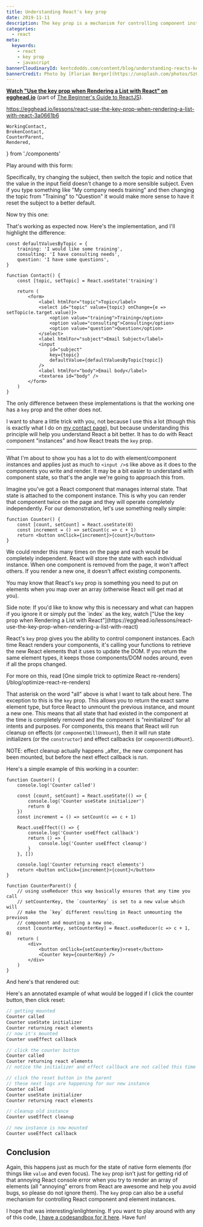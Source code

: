 ```yaml
---
title: Understanding React's key prop
date: 2019-11-11
description: The key prop is a mechanism for controlling component instances.
categories:
  - react
meta:
  keywords:
    - react
    - key prop
    - javascript
bannerCloudinaryId: kentcdodds.com/content/blog/understanding-reacts-key-prop/banner
bannerCredit: Photo by [Florian Berger](https://unsplash.com/photos/SzG0ncGBOeo)
---
```


**[Watch "Use the key prop when Rendering a List with React" on egghead.io](https://egghead.io/lessons/react-use-the-key-prop-when-rendering-a-list-with-react-3a0661b6)**
(part of [The Beginner's Guide to ReactJS](https://kcd.im/beginner-react)).

https://egghead.io/lessons/react-use-the-key-prop-when-rendering-a-list-with-react-3a0661b6

	WorkingContact,
	BrokenContact,
	CounterParent,
	Rendered,
} from './components'

Play around with this form:

<Rendered>
	<BrokenContact />
</Rendered>

Specifically, try changing the subject, then switch the topic and notice that
the value in the input field doesn't change to a more sensible subject. Even if
you type something like "My company needs training" and then changing the topic
from "Training" to "Question" it would make more sense to have it reset the
subject to a better default.

Now try this one:

<Rendered>
	<WorkingContact />
</Rendered>

That's working as expected now. Here's the implementation, and I'll highlight
the difference:

```tsx lines=21
const defaultValuesByTopic = {
	training: 'I would like some training',
	consulting: 'I have consulting needs',
	question: 'I have some questions',
}

function Contact() {
	const [topic, setTopic] = React.useState('training')

	return (
		<form>
			<label htmlFor="topic">Topic</label>
			<select id="topic" value={topic} onChange={e => setTopic(e.target.value)}>
				<option value="training">Training</option>
				<option value="consulting">Consulting</option>
				<option value="question">Question</option>
			</select>
			<label htmlFor="subject">Email Subject</label>
			<input
				id="subject"
				key={topic}
				defaultValue={defaultValuesByTopic[topic]}
			/>
			<label htmlFor="body">Email body</label>
			<textarea id="body" />
		</form>
	)
}
```

The only difference between these implementations is that the working one has a
`key` prop and the other does not.

I want to share a little trick with you, not because I use this a lot (though
this is exactly what I do on [my contact page](/contact)), but because
understanding this principle will help you understand React a bit better. It has
to do with React component "instances" and how React treats the `key` prop.

---

What I'm about to show you has a lot to do with element/component instances and
applies just as much to `<input />`s like above as it does to the components you
write and render. It may be a bit easier to understand with component state, so
that's the angle we're going to approach this from.

Imagine you've got a React component that manages internal state. That state is
attached to the component instance. This is why you can render that component
twice on the page and they will operate completely independently. For our
demonstration, let's use something really simple:

```tsx
function Counter() {
	const [count, setCount] = React.useState(0)
	const increment = () => setCount(c => c + 1)
	return <button onClick={increment}>{count}</button>
}
```

We could render this many times on the page and each would be completely
independent. React will store the state with each individual instance. When one
component is removed from the page, it won't affect others. If you render a new
one, it doesn't affect existing components.

You may know that React's `key` prop is something you need to put on elements
when you map over an array (otherwise React will get mad at you).

<callout-info class="aside">
	Side note: If you'd like to know why this is necessary and what can happen if
	you ignore it or simply put the `index` as the key, watch ["Use the key prop
	when Rendering a List with
	React"](https://egghead.io/lessons/react-use-the-key-prop-when-rendering-a-list-with-react)
</callout-info>

React's `key` prop gives you the ability to control component instances. Each
time React renders your components, it's calling your functions to retrieve the
new React elements that it uses to update the DOM. If you return the same
element types, it keeps those components/DOM nodes around, even if all the props
changed.

<callout-info class="aside">
	For more on this, read [One simple trick to optimize React
	re-renders](/blog/optimize-react-re-renders)
</callout-info>

That asterisk on the word "all" above is what I want to talk about here. The
exception to this is the `key` prop. This allows you to return the exact same
element type, but force React to unmount the previous instance, and mount a new
one. This means that all state that had existed in the component at the time is
completely removed and the component is "reinitialized" for all intents and
purposes. For components, this means that React will run cleanup on effects (or
`componentWillUnmount`), then it will run state initializers (or the
`constructor`) and effect callbacks (or `componentDidMount`).

<callout-info class="aside">
	NOTE: effect cleanup actually happens _after_ the new component has been
	mounted, but before the next effect callback is run.
</callout-info>

Here's a simple example of this working in a counter:

```tsx
function Counter() {
	console.log('Counter called')

	const [count, setCount] = React.useState(() => {
		console.log('Counter useState initializer')
		return 0
	})
	const increment = () => setCount(c => c + 1)

	React.useEffect(() => {
		console.log('Counter useEffect callback')
		return () => {
			console.log('Counter useEffect cleanup')
		}
	}, [])

	console.log('Counter returning react elements')
	return <button onClick={increment}>{count}</button>
}

function CounterParent() {
	// using useReducer this way basically ensures that any time you call
	// setCounterKey, the `counterKey` is set to a new value which will
	// make the `key` different resulting in React unmounting the previous
	// component and mounting a new one.
	const [counterKey, setCounterKey] = React.useReducer(c => c + 1, 0)
	return (
		<div>
			<button onClick={setCounterKey}>reset</button>
			<Counter key={counterKey} />
		</div>
	)
}
```

And here's that rendered out:

<Rendered>
	<CounterParent />
</Rendered>

Here's an annotated example of what would be logged if I click the counter
button, then click reset:

```js
// getting mounted
Counter called
Counter useState initializer
Counter returning react elements
// now it's mounted
Counter useEffect callback

// click the counter button
Counter called
Counter returning react elements
// notice the initializer and effect callback are not called this time

// click the reset button in the parent
// these next logs are happening for our new instance
Counter called
Counter useState initializer
Counter returning react elements

// cleanup old instance
Counter useEffect cleanup

// new instance is now mounted
Counter useEffect callback
```

## Conclusion

Again, this happens just as much for the state of native form elements (for
things like `value` and even focus). The `key` prop isn't just for getting rid
of that annoying React console error when you try to render an array of elements
(all "annoying" errors from React are awesome and help you avoid bugs, so please
do not ignore them). The `key` prop can also be a useful mechanism for
controlling React component and element instances.

I hope that was interesting/enlightening. If you want to play around with any of
this code,
[I have a codesandbox for it here](https://codesandbox.io/s/concerning-react-keys-onb2g).
Have fun!
